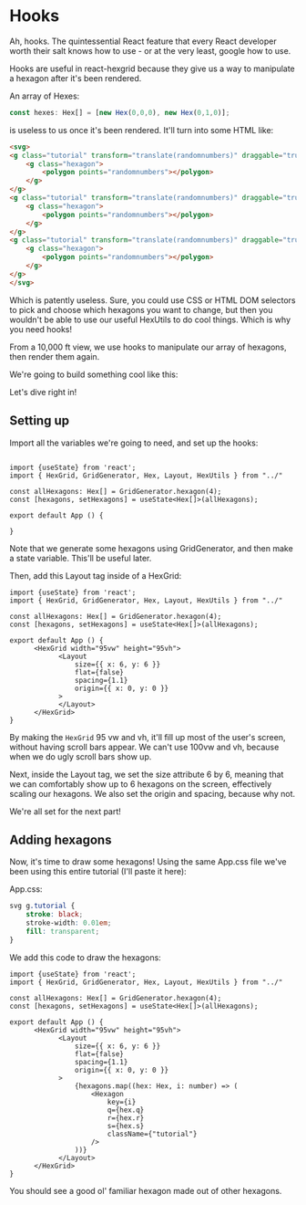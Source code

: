 
<Meta title="Advanced Tutorials/Using Hooks" />

# Hooks
Ah, hooks.  The quintessential React feature that every React developer worth their salt knows how to use -
or at the very least, google how to use.  

Hooks are useful in react-hexgrid because they give us a way to manipulate a hexagon after it's been rendered.

An array of Hexes:

```js
const hexes: Hex[] = [new Hex(0,0,0), new Hex(0,1,0)];
```

is useless to us once it's been rendered.  It'll turn into some HTML like:

```HTML
<svg>
<g class="tutorial" transform="translate(randomnumbers)" draggable="true">
    <g class="hexagon">
        <polygon points="randomnumbers"></polygon>
    </g>
</g>
<g class="tutorial" transform="translate(randomnumbers)" draggable="true">
    <g class="hexagon">
        <polygon points="randomnumbers"></polygon>
    </g>
</g>
<g class="tutorial" transform="translate(randomnumbers)" draggable="true">
    <g class="hexagon">
        <polygon points="randomnumbers"></polygon>
    </g>
</g>
</svg>
```

Which is patently useless.  Sure, you could use CSS or HTML DOM selectors to pick and choose 
which hexagons you want to change, but then you wouldn't be able to use our useful HexUtils
to do cool things.  Which is why you need hooks!

From a 10,000 ft view, we use hooks to manipulate our array of hexagons, then render them again.

We're going to build something cool like this:

<Story of={HexagonStory.Hooks} />

Let's dive right in!

## Setting up

Import all the variables we're going to need, and set up the hooks:

```tsx

import {useState} from 'react';
import { HexGrid, GridGenerator, Hex, Layout, HexUtils } from "../"

const allHexagons: Hex[] = GridGenerator.hexagon(4);
const [hexagons, setHexagons] = useState<Hex[]>(allHexagons);

export default App () {

}
```

Note that we generate some hexagons using GridGenerator, and then make a state variable.  This'll be useful later.

Then, add this Layout tag inside of a HexGrid:

```tsx
import {useState} from 'react';
import { HexGrid, GridGenerator, Hex, Layout, HexUtils } from "../"

const allHexagons: Hex[] = GridGenerator.hexagon(4);
const [hexagons, setHexagons] = useState<Hex[]>(allHexagons);

export default App () {
      <HexGrid width="95vw" height="95vh">
            <Layout
                size={{ x: 6, y: 6 }}
                flat={false}
                spacing={1.1}
                origin={{ x: 0, y: 0 }}
            >
            </Layout>
      </HexGrid>
}
```

By making the `HexGrid` 95 vw and vh, it'll fill up most of the user's screen, without having scroll bars appear.
We can't use 100vw and vh, because when we do ugly scroll bars show up.

Next, inside the Layout tag, we set the size attribute 6 by 6, meaning that we can comfortably show up 
to 6 hexagons on the screen, effectively scaling our hexagons.  We also set the origin and spacing, because why not.

We're all set for the next part!

## Adding hexagons

Now, it's time to draw some hexagons!  Using the same App.css file we've been using this entire tutorial (I'll paste it here):

App.css:

```css
svg g.tutorial {
    stroke: black;
    stroke-width: 0.01em;
    fill: transparent;
}
```

We add this code to draw the hexagons:

```tsx
import {useState} from 'react';
import { HexGrid, GridGenerator, Hex, Layout, HexUtils } from "../"

const allHexagons: Hex[] = GridGenerator.hexagon(4);
const [hexagons, setHexagons] = useState<Hex[]>(allHexagons);

export default App () {
      <HexGrid width="95vw" height="95vh">
            <Layout
                size={{ x: 6, y: 6 }}
                flat={false}
                spacing={1.1}
                origin={{ x: 0, y: 0 }}
            >
                {hexagons.map((hex: Hex, i: number) => (
                    <Hexagon
                        key={i}
                        q={hex.q}
                        r={hex.r}
                        s={hex.s}
                        className={"tutorial"}
                    />
                ))}
            </Layout>
      </HexGrid>
}
```

You should see a good ol' familiar hexagon made out of other hexagons.


